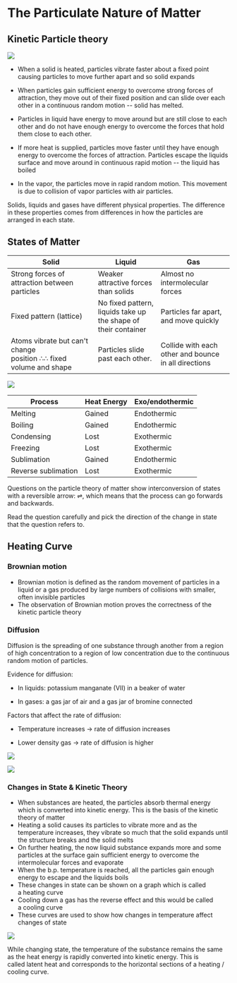 
# The Particulate Nature of Matter

## Kinetic Particle theory

![](https://images.znotes.org/cie/igcse/chemistry-0620/image001.png)

-   When a solid is heated, particles vibrate faster about a fixed point causing particles to move further apart and so solid expands

-   When particles gain sufficient energy to overcome strong forces of attraction, they move out of their fixed position and can slide over each other in a continuous random motion -- solid has melted.

-   Particles in liquid have energy to move around but are still close to each other and do not have enough energy to overcome the forces that hold them close to each other.

-   If more heat is supplied, particles move faster until they have enough energy to overcome the forces of attraction. Particles escape the liquids surface and move around in continuous rapid motion -- the liquid has boiled

-   In the vapor, the particles move in rapid random motion. This movement is due to collision of vapor particles with air particles.

<Callout>
Solids, liquids and gases have different physical properties. The difference in these properties comes from differences in how the particles are arranged in each state.
</Callout>

## States of Matter

| Solid | Liquid | Gas |
| --- | --- | --- |
| Strong forces of attraction between particles | Weaker attractive forces than solids | Almost no intermolecular forces |
| Fixed pattern (lattice) | No fixed pattern, liquids take up the shape of their container | Particles far apart, and move quickly |
| Atoms vibrate but can't change position ∴∴ fixed volume and shape | Particles slide past each other. | Collide with each other and bounce in all directions |

![](https://images.znotes.org/cie/igcse/chemistry-0620/image002.png)

| Process | Heat Energy | Exo/endothermic |
| --- | --- | --- |
| Melting | Gained | Endothermic |
| Boiling | Gained | Endothermic |
| Condensing | Lost | Exothermic |
| Freezing | Lost | Exothermic |
| Sublimation | Gained | Endothermic |
| Reverse sublimation | Lost | Exothermic |

<Callout>
Questions on the particle theory of matter show interconversion of states with a reversible arrow: ⇌, which means that the process can go forwards and backwards.

Read the question carefully and pick the direction of the change in state that the question refers to.
</Callout>

## Heating Curve

### Brownian motion

-   Brownian motion is defined as the random movement of particles in a liquid or a gas produced by large numbers of collisions with smaller, often invisible particles
-   The observation of Brownian motion proves the correctness of the kinetic particle theory

### Diffusion

Diffusion is the spreading of one substance through another from a region of high concentration to a region of low concentration due to the continuous random motion of particles.

Evidence for diffusion:

-   In liquids: potassium manganate (VII) in a beaker of water

-   In gases: a gas jar of air and a gas jar of bromine connected

Factors that affect the rate of diffusion:

-   Temperature increases → rate of diffusion increases

-   Lower density gas → rate of diffusion is higher

![](https://images.znotes.org/cie/igcse/chemistry-0620/image004.png)

![](https://images.znotes.org/cie/igcse/chemistry-0620/image005.png)

### Changes in State & Kinetic Theory

-   When substances are heated, the particles absorb thermal energy which is converted into kinetic energy. This is the basis of the kinetic theory of matter
-   Heating a solid causes its particles to vibrate more and as the temperature increases, they vibrate so much that the solid expands until the structure breaks and the solid melts
-   On further heating, the now liquid substance expands more and some particles at the surface gain sufficient energy to overcome the intermolecular forces and evaporate
-   When the b.p. temperature is reached, all the particles gain enough energy to escape and the liquids boils
-   These changes in state can be shown on a graph which is called a heating curve
-   Cooling down a gas has the reverse effect and this would be called a cooling curve
-   These curves are used to show how changes in temperature affect changes of state

![](https://images.znotes.org/cie/igcse/chemistry-0620/image003.png)

<Callout>
  While changing state, the temperature of the substance remains the same as the heat energy is rapidly converted into kinetic energy. This is called latent heat and corresponds to the horizontal sections of a heating / cooling curve.
</Callout>

